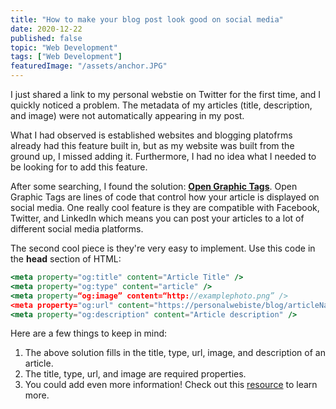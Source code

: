 ```yaml
---
title: "How to make your blog post look good on social media"
date: 2020-12-22
published: false
topic: "Web Development"
tags: ["Web Development"]
featuredImage: "/assets/anchor.JPG"
---
```


I just shared a link to my personal webstie on Twitter for the first time, and I quickly noticed a problem. The metadata of my articles (title, description, and image) were not automatically appearing in my post.

What I had observed is established websites and blogging platofrms already had this feature built in, but as my website was built from the ground up, I missed adding it. Furthermore, I had no idea what I needed to be looking for to add this feature.

After some searching, I found the solution: [**Open Graphic Tags**](https://ogp.me/). Open Graphic Tags are lines of code that control how your article is displayed on social media. One really cool feature is they are compatible with Facebook, Twitter, and LinkedIn which means you can post your articles to a lot of different social media platforms.

The second cool piece is they're very easy to implement. Use this code in the **head** section of HTML:

```jsx
<meta property="og:title" content="Article Title" />
<meta property="og:type" content="article" />
<meta property=“og:image” content=“http://examplephoto.png” />
<meta property="og:url" content="https://personalwebiste/blog/articleName." />
<meta property="og:description" content="Article description" />
```

Here are a few things to keep in mind:

1. The above solution fills in the title, type, url, image, and description of an article.
2. The title, type, url, and image are required properties.
3. You could add even more information! Check out this [resource](https://ogp.me/) to learn more.
